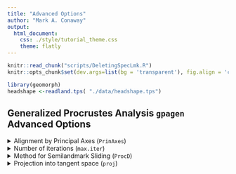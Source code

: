 ```yaml
---
title: "Advanced Options"
author: "Mark A. Conaway"
output: 
  html_document:
    css: ./style/tutorial_theme.css
    theme: flatly
---
```


```r
knitr::read_chunk("scripts/DeletingSpecLmk.R")
knitr::opts_chunk$set(dev.args=list(bg = 'transparent'), fig.align = 'center', class.source = ".custom-inline", class.output = ".custom-inline")
```

```r
library(geomorph)
headshape <-readland.tps( "./data/headshape.tps") 
```


## **Generalized Procrustes Analysis `gpagen` Advanced Options**

<details>
<summary> Alignment by Principal Axes (`PrinAxes`) </summary>

The argument `PrinAxes` is a logical value that determines whether shape data will be aligned by their principal axes, or by the first specimen of one's data. The default value is `TRUE` which will align the specimens along the main axis of variation, or principal axis. If the argument is set to `FALSE`, specimens will be aligned according to the orientation of the first specimen.
In most cases, the analytical differences for each method are negligible (see examples below)

```r
GPA <- gpagen(headshape, PrinAxes = FALSE, print.progress = FALSE)
plotAllSpecimens(GPA$coords)
```


```r
GPA <- gpagen(headshape, PrinAxes = TRUE, print.progress = FALSE)
plotAllSpecimens(GPA$coords)
```

</details>

<details>
<summary> Number of iterations (`max.iter`) </summary>

The argument `max.iter` determines the maximum number of iterations `gpagen` performs before halting the superimposition. The default value is 5, however more iterations may be necessary with larger datasets, particularly those with sliding semilandmarks (see below).

</details>

<details>
<summary> Method for Semilandmark Sliding (`ProcD`) </summary>

The `gpagen` function allows the user to choose between two different methods for semilandmark sliding.

The sliding method is designated with the `ProcD` argument which, more specifically, is a logical value that determines whether or not semilandmarks should slide by minimizing Procrustes distance. The default value for this argument is FALSE.

This default option causes the semilandmarks to slide based on the criterion of minimizing bending energy. Bending energy in a morphometric context refers to the amount of computational energy needed to warp a specimen to the mean shape of a dataset. Minimizing the bending energy of a specimen during semilandmark sliding is generally preferable because the bending energy is magnified when points are closer together and particularly if one or a few are more variable than the others (as may be possible when dealing with large numbers of semilandmarks). Therefore, minimizing this effect reduces the risk of statistical shape artifacts after sliding. From a practical standpoint, this means that semilandmarks are slid relative to the mean shape, as well as relative to other semilandmarks and anatomical landmarks. 

Minimizing Procrustes distance, on the other hand, does not slide semilandmarks relative to each other or anatomical landmarks. In other words, each semilandmark slides independently. While this is less computationally complex, it can result in semilandmarks sliding beyond the extremities of a curve, or passing other semilandmarks if shape variation is high. 

The following example illustrates the difference in results for the two methods in a highly variable dataset: 

```r
# Gorilla <- read.csv("Data/Gor_Scap_Curve.csv", header = FALSE)
# Gorilla <- arrayspecs(as.matrix(Gorilla), 110, 3)
# Sliders <- read.csv("Data/Scapula_Sliders.csv")
# Gorilla[,,11] <- Gorilla[,,11]*-1
# Gorilla[,,26] <- Gorilla[,,26]*-1
# Gorilla[,,33] <- Gorilla[,,33]*-1
# Gorilla[,,45] <- Gorilla[,,45]*-1
# Gorilla[,,55] <- Gorilla[,,55]*-1

```
 
 
```r
# GPA_BE <- gpagen(Gorilla, curves = Sliders, ProcD = FALSE, print.progress = FALSE)
# GPA_PD <- gpagen(Gorilla, curves = Sliders, ProcD = TRUE, print.progress = FALSE)
```
 
 
```r
# plotAllSpecimens(GPA_BE$coords[,,1:5])
# rglwidget()

```

```r
# plotAllSpecimens(GPA_PD$coords[,,1:5])
# rglwidget()
```


#Inserting examples with Gorilla scapulae may illustrate the difference of the approaches?

Ultimately the choice of sliding method depends on the structure of ones' data. If the shape variation in a dataset is low and little sliding is necessary, minimizing Procrustes distance may be preferable since it will generally be faster computationally. In general, however, minimizing bending energy is the recommended approach here.

</details>

<details>
<summary> Projection into tangent space (`proj`) </summary>

The argument `proj` is a logical value that determines whether Procrustes-aligned specimens will be projected into tangent space. That is, a space tangent to the normally curved shape space. This reduces redundancy of dimensions, but also allows for usage of most standard statistics which operate under the assumption of a linear space. The default value is `TRUE`. One consequence of tangent space projection is that the sizes of aligned specimens will be very slightly different, as opposed to non-projected specimens, whose sizes will be identical. This effect is illustrated below.

```r
GPA <- gpagen(headshape, Proj = FALSE, print.progress = FALSE)
plot(gpagen(GPA$coords, Proj = FALSE, print.progress = FALSE)$Csize)
```

Here, no projection to tangent space is made, and each specimen has a centroid size of 1. However, these specimens are still within the curved shape space, making some analyses difficult.

```r
GPA <- gpagen(headshape, Proj = TRUE, print.progress = FALSE)
plot(gpagen(GPA$coords, Proj = TRUE, print.progress = FALSE)$Csize)
```

Projection into tangent space results in slight (read: negligible) differences in centroid size of aligned specimens, however, these specimens can now be analyzed in conjunction with most standard statistics since they have been projected into a linear space. 

</details>

